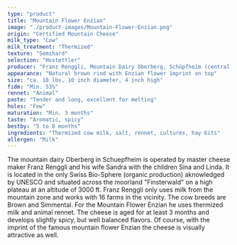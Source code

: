 ```yaml
---
type: "product"
title: "Mountain Flower Enzian"
image: "./product-images/Mountain-Flower-Enzian.png"
origin: "Certified Mountain Cheese"
milk_type: "Cow"
milk_treatment: "Thermized"
texture: "Semihard"
selection: "Hostettler"
producer: "Franz Renggli, Mountain Dairy Oberberg, Schüpfheim (central Switzerland)"
appearance: "Natural brown rind with Enzian flower imprint on top"
size: "ca. 10 lbs, 10 inch diameter, 4 inch high"
fidm: "Min. 53%"
rennet: "Animal"
paste: "Tender and long, excellent for melting"
holes: "Few"
maturation: "Min. 3 months"
taste: "Aromatic, spicy"
bestby: "5 to 8 months"
ingredients: "Thermized cow milk, salt, rennet, cultures, hay bits"
allergen: "Milk"
---
```


The mountain dairy Oberberg in Schuepfheim is operated by master cheese maker Franz Renggli and his wife Sandra with the children Sina and Linda. It is located in the only Swiss Bio-Sphere (organic production) aknowledged by UNESCO and situated across the moorland "Finsterwald" on a high plateau at an altitude of 3000 ft.
Franz Renggli only uses milk from the mountain zone and works with 16 farms in the vicinity. The cow breeds are Brown and Simmental.
For the Mountain Flower Enzian he uses thermized milk and animal rennet. The cheese is aged for at least 3 months and develops slightly spicy, but well balanced flavors. Of course, with the imprint of the famous mountain flower Enzian the cheese is visually attractive as well.